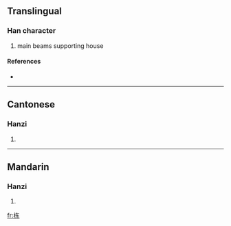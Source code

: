 {{also|棟}}
==Translingual==

===Han character===
{{Han char|rn=75|rad=木|as=05|sn=9|four=|canj=木大木 (DKD)}}

# main beams supporting house

====References====
* {{Han ref|kx=0521.121|hdz=21181.010|uh=680B|ud=26635}}

----

==Cantonese==

===Hanzi===
{{yue-hanzi|jyut=|y=dung3, dung6}}

# {{defn|Cantonese}}

----

==Mandarin==

===Hanzi===
{{cmn-hanzi|tra=棟|pin=[[dòng]] ([[dong4]])|wg=tung<sup>4</sup>}}

# {{defn|Mandarin}}

[[fr:栋]]